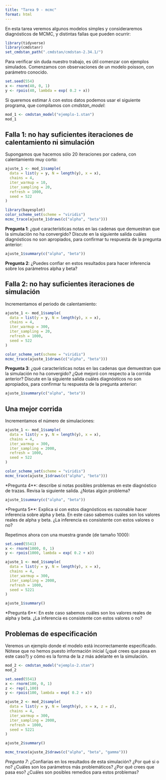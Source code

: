 ```yaml
---
title: "Tarea 9 - mcmc"
format: html
---
```


En esta tarea veremos algunos modelos simples y consideraremos diagnósticos
de MCMC, y distintas fallas que pueden ocurrir:

```r
library(tidyverse)
library(cmdstanr)
set_cmdstan_path(".cmdstan/cmdstan-2.34.1/")
```

Para verificar sin duda nuestro trabajo, es útil comenzar con ejemplos simulados.
Comenzamos con observaciones de un modelo poisson, con parámetro conocido.

```r
set.seed(554)
x <- rnorm(40, 0, 1)
y <- rpois(40, lambda = exp( 0.2 + x))
```

Si queremos estimar $\lambda$ con estos datos podemos usar el siguiente
programa, que compilamos con *cmdstan_model*:

```r
mod_1 <- cmdstan_model("ejemplo-1.stan")
mod_1
```

## Falla 1: no hay suficientes iteraciones de calentamiento ni simulación {-}


Supongamos que hacemos sólo 20 iteraciones por cadena, con calentamiento muy corto:

```r
ajuste_1 <- mod_1$sample(
  data = list(y = y, N = length(y), x = x),
  chains = 4,
  iter_warmup = 10,
  iter_sampling = 20,
  refresh = 1000,
  seed = 522
)
```


```r
library(bayesplot)
color_scheme_set(scheme = "viridis")
mcmc_trace(ajuste_1$draws(c("alpha", "beta"))) 
```

**Pregunta 1**: ¿qué características notas en las cadenas que demuestran que la simulación no ha convergido?
Discute en la siguiente salida cuáles diagnósticos no son apropiados, para confirmar tu
respuesta de la pregunta anterior:


```r
ajuste_1$summary(c("alpha", "beta"))
```

**Pregunta 2**: ¿Puedes confiar en estos resultados para hacer inferencia sobre los parámetros
alpha y beta?


## Falla 2: no hay suficientes iteraciones de  simulación {-}

Incrementamos el periodo de calentamiento:

```r
ajuste_1 <- mod_1$sample(
  data = list(y = y, N = length(y), x = x),
  chains = 4,
  iter_warmup = 300,
  iter_sampling = 20,
  refresh = 1000,
  seed = 522
)
```


```r
color_scheme_set(scheme = "viridis")
mcmc_trace(ajuste_1$draws(c("alpha", "beta"))) 
```


**Pregunta 3**: ¿qué características notas en las cadenas que demuestran que la simulación no ha convergido?
¿Qué mejoró con respecto a la corrida anterior?
Discute en la siguiente salida cuáles diagnósticos no son apropiados, para confirmar tu
respuesta de la pregunta anterior:


```r
ajuste_1$summary(c("alpha", "beta"))
```

## Una mejor corrida {-}

Incrementamos el número de simulaciones:

```r
ajuste_1 <- mod_1$sample(
  data = list(y = y, N = length(y), x = x),
  chains = 4,
  iter_warmup = 300,
  iter_sampling = 2000,
  refresh = 1000,
  seed = 522
)
```


```r
color_scheme_set(scheme = "viridis")
mcmc_trace(ajuste_1$draws(c("alpha", "beta"))) 
```

*Pregunta 4**: describe si notas posibles problemas en este diagnóstico de trazas. 
Revisa la siguiente salida. ¿Notas algún problema?


```r
ajuste_1$summary(c("alpha", "beta"))
```

*Pregunta 5**: Explica si con estos diagnósticos es razonable hacer inferencia sobre alpha y beta.
En este caso sabemos cuáles son los valores reales de alpha y beta. ¿La inferencia es consistente con estos
valores o no?



Repetimos ahora con una muestra grande (de tamaño 1000):

```r
set.seed(5541)
x <- rnorm(1000, 0, 1)
y <- rpois(1000, lambda = exp( 0.2 + x))
```




```r
ajuste_1 <- mod_1$sample(
  data = list(y = y, N = length(y), x = x),
  chains = 4,
  iter_warmup = 300,
  iter_sampling = 2000,
  refresh = 1000,
  seed = 5221
)
```

```r
ajuste_1$summary()
```


*Pregunta 6**: En este caso sabemos cuáles son los valores reales de alpha y beta. ¿La inferencia es consistente con estos
valores o no?


## Problemas de especificación

Veremos un ejemplo donde el modelo está incorrectamente especificado. Nótese que
no hemos puesto información inicial (¿qué crees que pasa en este caso?) y cómo
es la forma de la $z$ más adelante en la simulación.


```r
mod_2 <- cmdstan_model("ejemplo-2.stan")
mod_2
```

```r
set.seed(5541)
x <- rnorm(100, 0, 1)
z <- rep(1,100)
y <- rpois(100, lambda = exp( 0.2 + x))
```

```r
ajuste_2 <- mod_2$sample(
  data = list(y = y, N = length(y), x = x, z = z),
  chains = 4,
  iter_warmup = 300,
  iter_sampling = 2000,
  refresh = 1000,
  seed = 5221
)
```

```r
ajuste_2$summary()
```

```r
mcmc_trace(ajuste_2$draws(c("alpha", "beta", "gamma")))
```

*Pregunta 7*: ¿Confiarias en los resultados de esta simulación? ¿Por qué si o no?
 ¿Cuáles son los parámetros más problemáticos?
¿Por qué crees que pasa eso? ¿Cuáles son posibles remedios para estos problemas?
